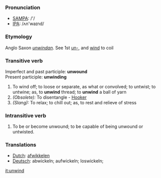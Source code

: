 === Pronunciation ===
*[[w:SAMPA|SAMPA]]: /'/
*[[w:IPA|IPA]]: /ʌn'waɪnd/
===Etymology===
Anglo Saxon ''[[unwindan]]''. See 1st [[un-]], and [[wind]] to coil
===Transitive verb===
Imperfect and past participle: '''unwound'''<br>
Present participle: '''unwinding'''
#To wind off; to loose or separate, as what or convolved; to untwist; to untwine; as, to '''unwind''' thread; to '''unwind''' a ball of yarn
#''(Obsolete):'' To disentangle - [[Hooker]]
#''(Slang):'' To relax; to chill out; as, to rest and relieve of stress

===Intransitive verb===
#To be or become unwound; to be capable of being unwound or untwisted.
=== Translations ===
*[[Dutch]]: [[afwikkelen]]
*[[Deutsch]]: abwickeln; aufwickeln; loswickeln;

[[it:unwind]]
